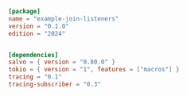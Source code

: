 
```toml  title="join-listeners/Cargo.toml"
[package]
name = "example-join-listeners"
version = "0.1.0"
edition = "2024"


[dependencies]
salvo = { version = "0.80.0" }
tokio = { version = "1", features = ["macros"] }
tracing = "0.1"
tracing-subscriber = "0.3"

```